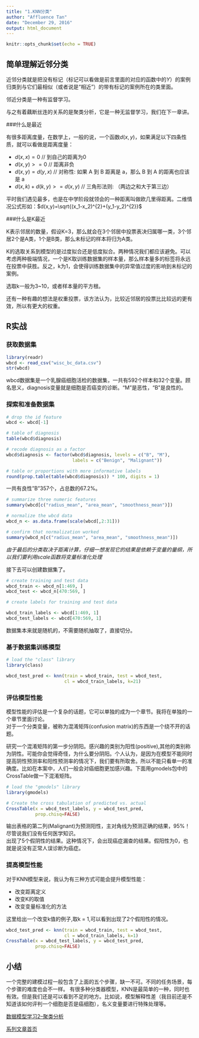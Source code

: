 ```yaml
---
title: "1.KNN分类"
author: "Affluence Tan"
date: "December 29, 2016"
output: html_document
---
```


```r
knitr::opts_chunk$set(echo = TRUE)
```

## 简单理解近邻分类

近邻分类就是把没有标记（标记可以看做是前言里面的对应的函数中的$Y$）的案例归类到与它们最相似（或者说是“相近”）的带有标记的案例所在的类里面。

邻近分类是一种有监督学习。

与之有着藕断丝连的关系的是聚类分析，它是一种无监督学习，我们在下一章讲。

###什么是最近

有很多距离度量，在数学上，一般的说，一个函数$d(x,y)$，如果满足以下四条性质，就可以看做是距离度量：

* $d(x,x)=0$              // 到自己的距离为0   
* $d(x,y)>=0$             // 距离非负  
* $d(x,y)=d(y,x)$         // 对称性: 如果 A 到 B 距离是 a，那么 B 到 A 的距离也应该是 a  
* $d(x,k)+d(k,y)>=d(x,y)$   // 三角形法则: （两边之和大于第三边）  

平时我们遇见最多，也是在中学阶段就领会的一种距离叫做欧几里得距离。二维情况公式形如：$d(x,y)=\sqrt{(x_1-x_2)^{2}+(y_1-y_2)^{2}}$

###什么是K最近

K表示邻居的数量，假设K=3，那么就会在3个邻居中投票表决归属哪一类，3个邻居2个是A类，1个是B类，那么未标记的样本将归为A类。

K的选取关系到模型的是过度拟合还是低度拟合。两种情况我们都应该避免。可以考虑两种极端情况，一个是K取训练数据集的样本量，那么样本量多的标签将永远在投票中获胜。反之，k为1，会使得训练数据集中的异常值过度的影响到未标记的案例。

选取k一般为3~10，或者样本量的平方根。

还有一种有趣的想法是权重投票，该方法认为，比较近邻居的投票比比较远的更有效，所以有更大的权重。

## R实战
### 获取数据集
```r
library(readr)
wbcd <- read_csv("wisc_bc_data.csv")
str(wbcd)
```
wbcd数据集是一个乳腺癌细胞活检的数据集，一共有592个样本和32个变量。顾名思义，diagnosis变量就是细胞是否癌变的诊断。"M"是恶性，"B"是良性的。  

### 探索和准备数据集
```r
# drop the id feature
wbcd <- wbcd[-1]

# table of diagnosis
table(wbcd$diagnosis)

# recode diagnosis as a factor
wbcd$diagnosis <- factor(wbcd$diagnosis, levels = c("B", "M"),
                         labels = c("Benign", "Malignant"))

# table or proportions with more informative labels
round(prop.table(table(wbcd$diagnosis)) * 100, digits = 1)
```
一共有良性"B"357个，占总数的67.2%。
```r
# summarize three numeric features
summary(wbcd[c("radius_mean", "area_mean", "smoothness_mean")])

# normalize the wbcd data
wbcd_n <- as.data.frame(scale(wbcd[,2:31]))

# confirm that normalization worked
summary(wbcd_n[c("radius_mean", "area_mean", "smoothness_mean")])
```
*由于最后的分类取决于距离计算，仔细一想发现它的结果是依赖于变量的量纲，所以我们要利用scale函数将变量标准化处理* 

接下去可以创建数据集了。

```r
# create training and test data
wbcd_train <- wbcd_n[1:469, ]
wbcd_test <- wbcd_n[470:569, ]

# create labels for training and test data

wbcd_train_labels <- wbcd[1:469, 1]
wbcd_test_labels <- wbcd[470:569, 1]
```

数据集本来就是随机的，不需要随机抽取了，直接切分。

### 基于数据集训练模型
```r
# load the "class" library
library(class)

wbcd_test_pred <- knn(train = wbcd_train, test = wbcd_test,
                      cl = wbcd_train_labels, k=21)
```

### 评估模型性能

模型性能的评估是一个复杂的话题，它可以单独的成为一个章节。我将在单独的一个章节里面讨论。  
对于一个分类变量，被称为混淆矩阵(confusion matrix)的东西是一个绕不开的话题。

研究一个混淆矩阵的第一步分阴阳。感兴趣的类别为阳性(positive),其他的类别称为阴性。可能你会觉得奇怪，为什么要分阴阳。个人认为，是因为在模型不能同时提高阴性预测率和阳性预测率的情况下，我们要有所取舍。所以不能只看单一的准确度。比如在本案中，人们一般会对癌细胞更加感兴趣。下面用gmodels包中的CrossTable做一下混淆矩阵。

```r
# load the "gmodels" library
library(gmodels)

# Create the cross tabulation of predicted vs. actual
CrossTable(x = wbcd_test_labels, y = wbcd_test_pred,
           prop.chisq=FALSE)
```

输出表格的第二列(Malignant)为预测阳性，主对角线为预测正确的结果，95%！尽管说我们没有任何医学知识。  
出现了5个假阴性的结果。这种情况下，会出现癌症漏查的结果。假阳性为0，也就是说没有正常人误诊断为癌症。

### 提高模型性能

对于KNN模型来说，我认为有三种方式可能会提升模型性能：  

* 改变距离定义  
* 改变K的取值  
* 改变变量标准化的方法  

这里给出一个改变k值的例子,取k = 1,可以看到出现了2个假阳性的情况。
```r

wbcd_test_pred <- knn(train = wbcd_train, test = wbcd_test,
                      cl = wbcd_train_labels, k=1)
CrossTable(x = wbcd_test_labels, y = wbcd_test_pred,
           prop.chisq=FALSE)
```
## 小结

一个完整的建模过程一般包含了上面的五个步骤，缺一不可。不同的任务场景，每个步骤的难度也会不一样。
有很多种分类器模型，KNN是最简单的一种，同时也有效。但是我们还是可以看到不足的地方。比如说，模型解释性差（我目前还是不知道该如何评判一个细胞是否是癌细胞），名义变量要进行特殊处理等。

[数据模型学习2--聚类分析](kmean.html)

[系列文章首页](Preface.html)
